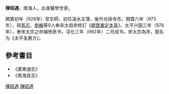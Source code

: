 '''陳昭遇'''，南海人，出身醫學世家。

開寶初年（928年）至京師，初任溫水主薄，後升光祿寺丞。開寶六年（973年），與[[馬志|馬志]]、[[劉翰|劉翰]]等9人奉宋太祖命修訂《[[開寶重定本草|開寶重定本草]]》。太平兴国三年（978年），奉宋太宗之命编修医书，淳化三年（992年）二月成书。宋太宗為序，题名为《太平圣惠方》。 

==參考書目==
* 《廣東通志》
* 《南海县志》

[[Category:南海人|陳昭遇]]
[[Category:宋朝醫學家|陳昭遇]]
